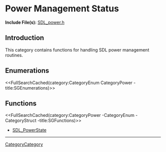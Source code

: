 
= Power Management Status =

'''Include File(s):'''  [https://github.com/libsdl-org/SDL/blob/SDL2/include/SDL_power.h SDL_power.h]


== Introduction ==
This category contains functions for handling SDL power management routines. 


<!-- #Remove this line and the ## below to use this markup if it becomes relevant to this category -->
== Enumerations ==
<<FullSearchCached(category:CategoryEnum CategoryPower -title:SGEnumerations)>>

<!-- #== Structures == -->
<!-- #<<FullSearchCached(category:CategoryStruct CategoryPower -title:SGStructures)>> -->

== Functions ==
<<FullSearchCached(category:CategoryPower -CategoryEnum -CategoryStruct -title:SGFunctions)>>

<!-- BEGIN CATEGORY LIST -->
* [[SDL_PowerState]]
<!-- END CATEGORY LIST -->
----
[[CategoryCategory]]
